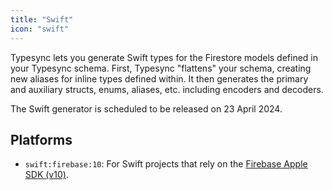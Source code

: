 ```yaml
---
title: "Swift"
icon: "swift"
---
```


Typesync lets you generate Swift types for the Firestore models defined in your Typesync schema. First, Typesync "flattens" your schema, creating new aliases for inline types defined within. It then generates the primary and auxiliary structs, enums, aliases, etc. including encoders and decoders.

<Note>
  The Swift generator is scheduled to be released on 23 April 2024.
</Note>

## Platforms

- `swift:firebase:10`: For Swift projects that rely on the [Firebase Apple SDK (v10)](https://github.com/firebase/firebase-ios-sdk).